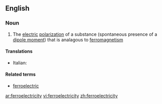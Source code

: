 ==English==

===Noun===
{{wikipedia}}
{{en-noun|-}}

#{{physics}} The [[electric]] [[polarization]] of a substance (spontaneous presence of a [[dipole moment]]) that is analagous to [[ferromagnetism]]

====Translations====
{{trans-top}}
* Italian: {{t-|it|ferroelettricità|f}}
{{trans-mid}}

{{trans-bottom}}

====Related terms====
*[[ferroelectric]]

[[ar:ferroelectricity]]
[[vi:ferroelectricity]]
[[zh:ferroelectricity]]